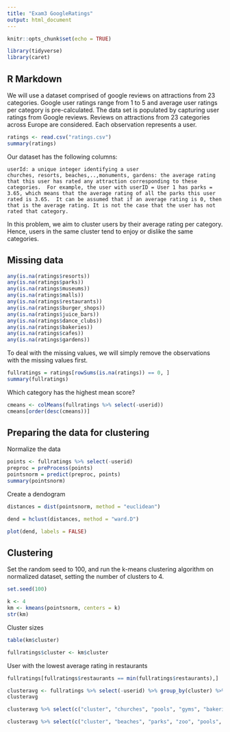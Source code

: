 ```yaml
---
title: "Exam3 GoogleRatings"
output: html_document
---
```


```r
knitr::opts_chunk$set(echo = TRUE)

library(tidyverse)
library(caret)
```

## R Markdown

We will use a dataset comprised of google reviews on attractions from 23 categories. Google user ratings range from 1 to 5 and average user ratings per category is pre-calculated. The data set is populated by capturing user ratings from Google reviews. Reviews on attractions from 23 categories across Europe are considered.  Each observation represents a user.

```r
ratings <- read.csv("ratings.csv")
summary(ratings)
```

Our dataset has the following columns:

    userId: a unique integer identifying a user
    churches, resorts, beaches,..,monuments, gardens: the average rating that this user has rated any attraction corresponding to these categories.  For example, the user with userID = User 1 has parks = 3.65, which means that the average rating of all the parks this user rated is 3.65.  It can be assumed that if an average rating is 0, then that is the average rating. It is not the case that the user has not rated that category.

In this problem, we aim to cluster users by their average rating per category. Hence, users in the same cluster tend to enjoy or dislike the same categories.

## Missing data


```r
any(is.na(ratings$resorts))
any(is.na(ratings$parks))
any(is.na(ratings$museums))
any(is.na(ratings$malls))
any(is.na(ratings$restaurants))
any(is.na(ratings$burger_shops))
any(is.na(ratings$juice_bars))
any(is.na(ratings$dance_clubs))
any(is.na(ratings$bakeries))
any(is.na(ratings$cafes))
any(is.na(ratings$gardens))
```

To deal with the missing values, we will simply remove the observations with the missing values first.

```r
fullratings = ratings[rowSums(is.na(ratings)) == 0, ]
summary(fullratings)
```

Which category has the highest mean score? 

```r
cmeans <- colMeans(fullratings %>% select(-userid)) 
cmeans[order(desc(cmeans))]
```

## Preparing the data for clustering

Normalize the data

```r
points <- fullratings %>% select(-userid)
preproc = preProcess(points)
pointsnorm = predict(preproc, points)
summary(pointsnorm)
```

Create a dendogram

```r
distances = dist(pointsnorm, method = "euclidean")

dend = hclust(distances, method = "ward.D")

plot(dend, labels = FALSE)
```

## Clustering

Set the random seed to 100, and run the k-means clustering algorithm on normalized dataset, setting the number of clusters to 4.

```r
set.seed(100)

k <- 4
km <- kmeans(pointsnorm, centers = k)
str(km)

```

Cluster sizes

```r
table(km$cluster)
```

```r
fullratings$cluster <- km$cluster
```

User with the lowest average rating in restaurants

```r
fullratings[fullratings$restaurants == min(fullratings$restaurants),]
```



```r
clusteravg <- fullratings %>% select(-userid) %>% group_by(cluster) %>% summarise_all(mean)
clusteravg
```

```r
clusteravg %>% select(c("cluster", "churches", "pools", "gyms", "bakeries", "cafes"))
```

```r
clusteravg %>% select(c("cluster", "beaches", "parks", "zoo", "pools", "view_points", "monuments", "gardens"))
```

